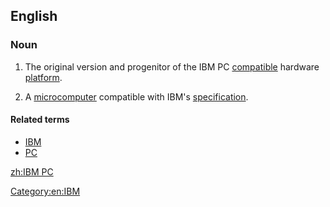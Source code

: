 ==English==
{{wikipedia}}

===Noun===
{{en-noun}}

# The original version and progenitor of the IBM PC [[compatible]] hardware [[platform]].
# {{context|slightly|dated}} A [[microcomputer]] compatible with IBM's [[specification]].

====Related terms====
* [[IBM]]
* [[PC]]

[[zh:IBM PC]]
[[Category:en:IBM]]